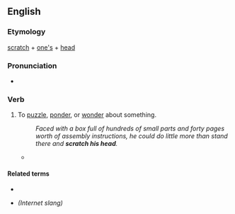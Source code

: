 ==English==

===Etymology===
[[scratch]] + [[one's]] + [[head]]

===Pronunciation===
* {{audio|en|En-au-scratch one's head.ogg|Audio (AU)}}

===Verb===
{{en-verb|*}}

# {{lb|en|idiomatic}} To [[puzzle]], [[ponder]], or [[wonder]] about something.
#: ''Faced with a box full of hundreds of small parts and forty pages worth of assembly instructions, he could do little more than stand there and '''scratch his head'''.''
#* {{quote-journal
|en
|date=December 28, 2010
|author=Owen Phillips
|title=Sunderland 0 - 2 Blackpool
|work=BBC
|url=http://news.bbc.co.uk/sport1/hi/football/eng_prem/9317216.stm
|page=
|passage=But Sunderland will be left '''scratching their heads''' at the result after creating enough chances to have won two games in a refreshingly open and frantic first period.}}

====Related terms====
* {{l|en|head scratcher}}
* {{l|en|SMH}} ''(Internet slang)''